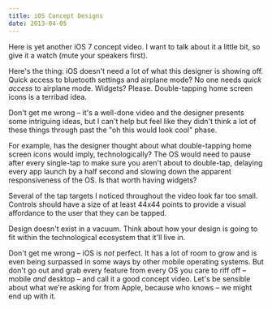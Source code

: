 ```yaml
---
title: iOS Concept Designs
date: 2013-04-05
---
```



Here is yet another iOS 7 concept video. I want to talk about it a little bit, so give it a watch (mute your speakers first).

<YouTube videoID='JdW4qNeFkBk' />

Here's the thing: iOS doesn't need a lot of what this designer is showing off. Quick access to bluetooth settings and airplane mode? No one needs _quick access_ to airplane mode. Widgets? Please. Double-tapping home screen icons is a terribad idea.

Don't get me wrong – it's a well-done video and the designer presents some intriguing ideas, but I can't help but feel like they didn't think a lot of these things through past the "oh this would look cool" phase.

For example, has the designer thought about what double-tapping home screen icons would imply, technologically? The OS would need to pause after every single-tap to make sure you aren't about to double-tap, delaying every app launch by a half second and slowing down the apparent responsiveness of the OS. Is that worth having widgets?

Several of the tap targets I noticed throughout the video look far too small. Controls should have a size of at least 44x44 points to provide a visual affordance to the user that they can be tapped.

Design doesn't exist in a vacuum. Think about how your design is going to fit within the technological ecosystem that it'll live in.

Don't get me wrong – iOS is _not_ perfect. It has a lot of room to grow and is even being surpassed in some ways by other mobile operating systems. But don't go out and grab every feature from every OS you care to riff off – mobile _and_ desktop – and call it a good concept video. Let's be sensible about what we're asking for from Apple, because who knows –&nbsp;we might end up with it.


  